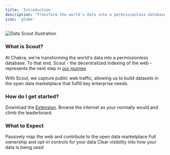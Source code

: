 ```yaml
---
title: 'Introduction'
description: "Transform the world's data into a permissionless database."
icon: 'globe'
---
```


<img src='/images/scout.png' alt='Data Scout illustration' />

### What is Scout?

At Chakra, we're transforming the world's data into a permissionless database. To that end, Scout - the decentralized indexing of the web - represents the next step in [our journey](/products).

With Scout, we capture public web traffic, allowing us to build datasets in the open data marketplace that fulfill key enterprise needs.

### How do I get started?

Download the [Extension](https://app.chakra.dev/). Browse the internet as your normally would and climb the leaderboard.

### What to Expect

<CardGroup cols={2}>
  <Card title='Contribute' icon='globe'>
    Passively map the web and contribute to the open data marketplace
  </Card>
  <Card title='Privacy Controls' icon='shield'>
    Full ownership and opt-in controls for your data
  </Card>
  <Card title='Usage Tracking' icon='chart-line'>
    Clear visibility into how your data is being used
  </Card>
</CardGroup>
